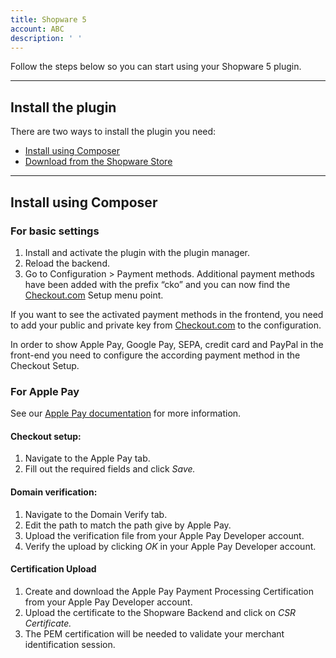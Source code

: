 ```yaml
---
title: Shopware 5
account: ABC
description: ' '
---
```


Follow the steps below so you can start using your Shopware 5 plugin.

---

## Install the plugin

There are two ways to install the plugin you need:

- [Install using Composer](#Install_using_Composer)
- [Download from the Shopware Store](https://docs.shopware.com/en/shopware-5-en/plugins)

---

## Install using Composer

### For basic settings

1.  Install and activate the plugin with the plugin manager.
2.  Reload the backend.
3.  Go to Configuration > Payment methods. Additional payment methods have been added with the prefix “cko” and you can now find the [Checkout.com](http://checkout.com/) Setup menu point.

If you want to see the activated payment methods in the frontend, you need to add your public and private key from [Checkout.com](http://checkout.com/) to the configuration.

<TipBox variant="note">

In order to show Apple Pay, Google Pay, SEPA, credit card and PayPal in the front-end you need to configure the according payment method in the Checkout Setup.

</TipBox>

### For Apple Pay

<TipBox variant="info">

See our [Apple Pay documentation](/payments/payment-methods/wallets/apple-pay) for more information.

</TipBox>

#### Checkout setup:

1.  Navigate to the Apple Pay tab.
2.  Fill out the required fields and click _Save._

#### Domain verification:

1.  Navigate to the Domain Verify tab.
2.  Edit the path to match the path give by Apple Pay.
3.  Upload the verification file from your Apple Pay Developer account.
4.  Verify the upload by clicking _OK_ in your Apple Pay Developer account.

#### Certification Upload

1.  Create and download the Apple Pay Payment Processing Certification from your Apple Pay Developer account.
2.  Upload the certificate to the Shopware Backend and click on _CSR Certificate._
3.  The PEM certification will be needed to validate your merchant identification session.
